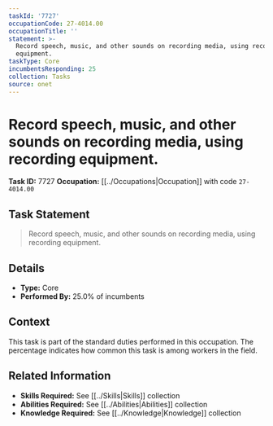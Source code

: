 ```yaml
---
taskId: '7727'
occupationCode: 27-4014.00
occupationTitle: ''
statement: >-
  Record speech, music, and other sounds on recording media, using recording
  equipment.
taskType: Core
incumbentsResponding: 25
collection: Tasks
source: onet
---
```

# Record speech, music, and other sounds on recording media, using recording equipment.

**Task ID:** 7727
**Occupation:** [[../Occupations|Occupation]] with code `27-4014.00`

## Task Statement

> Record speech, music, and other sounds on recording media, using recording equipment.

## Details

- **Type:** Core
- **Performed By:** 25.0% of incumbents

## Context

This task is part of the standard duties performed in this occupation. The percentage indicates how common this task is among workers in the field.

## Related Information

- **Skills Required:** See [[../Skills|Skills]] collection
- **Abilities Required:** See [[../Abilities|Abilities]] collection
- **Knowledge Required:** See [[../Knowledge|Knowledge]] collection
